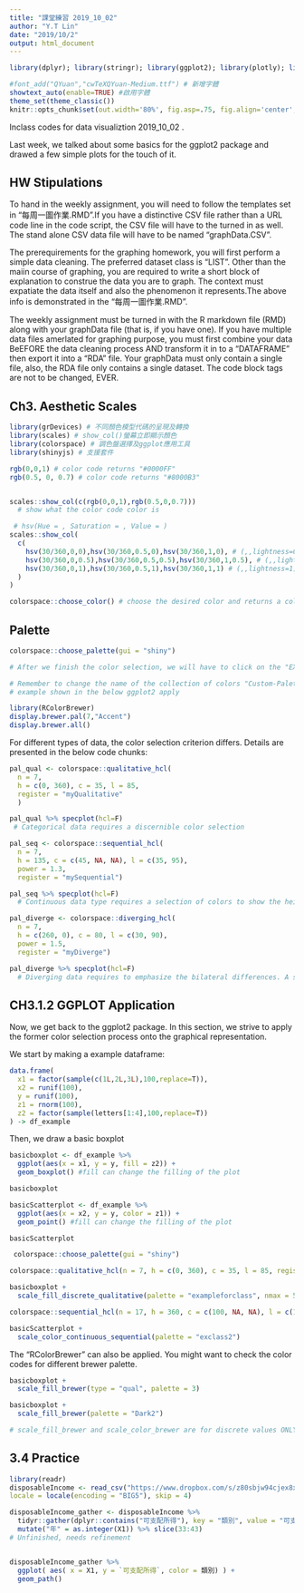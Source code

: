 ```yaml
---
title: "課堂練習 2019_10_02"
author: "Y.T Lin"
date: "2019/10/2"
output: html_document
---
```


```r
library(dplyr); library(stringr); library(ggplot2); library(plotly); library(lubridate); library(readr); library(tidyr); library(showtext)

#font_add("QYuan","cwTeXQYuan-Medium.ttf") # 新增字體
showtext_auto(enable=TRUE) #啟用字體
theme_set(theme_classic())
knitr::opts_chunk$set(out.width='80%', fig.asp=.75, fig.align='center', fig.showtext=T)
```

Inclass codes for data visualiztion 2019_10_02 .

Last week, we talked about some basics for the ggplot2 package and drawed a few simple plots for the touch of it.  

## HW Stipulations

  To hand in the weekly assignment, you will need to follow the templates set in "每周一圖作業.RMD".If you have a distinctive CSV file rather than a URL code line in the code script, the CSV file will have to the turned in as well. The stand alone CSV data file will have to be named "graphData.CSV".

  The prerequirements for the graphing homework, you will first perform a simple data cleaning. The preferred dataset class is "LIST". Other than the maiin course of graphing, you are required to write a short block of explanation to construe the data you are to graph. The context must expatiate the data itself and also the phenomenon it represents.The above info is demonstrated in the "每周一圖作業.RMD". 
  
  The weekly assignment must be turned in with the R markdown file (RMD) along with your graphData file (that is, if you have one). If you have multiple data files amerlated for graphing purpose, you must first combine your data BeEFORE the data cleaning process AND transform it in to a "DATAFRAME" then export it into a "RDA" file. Your graphData must only contain a single file, also, the RDA file only contains a single dataset. The code block tags are not to be changed, EVER.
  
## Ch3. Aesthetic Scales

```r
library(grDevices) # 不同顏色模型代碼的呈現及轉換
library(scales) # show_col()螢幕立即顯示顏色
library(colorspace) # 調色盤選擇及ggplot應用工具
library(shinyjs) # 支援套件
```

```r
rgb(0,0,1) # color code returns "#0000FF"
rgb(0.5, 0, 0.7) # color code returns "#8000B3"


scales::show_col(c(rgb(0,0,1),rgb(0.5,0,0.7))) 
  # show what the color code color is 
```

```r

 # hsv(Hue = , Saturation = , Value = )
scales::show_col(
  c(
    hsv(30/360,0,0),hsv(30/360,0.5,0),hsv(30/360,1,0), # (,,lightness=0) 全暗
    hsv(30/360,0,0.5),hsv(30/360,0.5,0.5),hsv(30/360,1,0.5), # (,,lightness=0.5)
    hsv(30/360,0,1),hsv(30/360,0.5,1),hsv(30/360,1,1) # (,,lightness=1) 全亮
  )
)
```

```r

colorspace::choose_color() # choose the desired color and returns a color code

```

## Palette

```r

colorspace::choose_palette(gui = "shiny") 

# After we finish the color selection, we will have to click on the "EXPORT" button, export to R, then copy the codelines under the title "Register custom color palette"

# Remember to change the name of the collection of colors "Custom-Palette" into something else.
# example shown in the below ggplot2 apply
```

```r
library(RColorBrewer)
display.brewer.pal(7,"Accent")
display.brewer.all()
```

For different types of data, the color selection criterion differs. Details are presented in the below code chunks:  

```r
pal_qual <- colorspace::qualitative_hcl(
  n = 7, 
  h = c(0, 360), c = 35, l = 85, 
  register = "myQualitative"
  )

pal_qual %>% specplot(hcl=F)
 # Categorical data requires a discernible color selection
```

```r
pal_seq <- colorspace::sequential_hcl(
  n = 7, 
  h = 135, c = c(45, NA, NA), l = c(35, 95), 
  power = 1.3, 
  register = "mySequential")

pal_seq %>% specplot(hcl=F)
  # Continuous data type requires a selection of colors to show the heirarchical difference between the values.
```

```r
pal_diverge <- colorspace::diverging_hcl(
  n = 7, 
  h = c(260, 0), c = 80, l = c(30, 90), 
  power = 1.5, 
  register = "myDiverge")

pal_diverge %>% specplot(hcl=F)
  # Diverging data requires to emphasize the bilateral differences. A set of contrasting color choice is preferred.
```

## CH3.1.2 GGPLOT Application

  Now, we get back to the ggplot2 package. In this section, we strive to apply the former color selection process onto the graphical representation.  
  
  We start by making a example dataframe:
```r
data.frame(
  x1 = factor(sample(c(1L,2L,3L),100,replace=T)),
  x2 = runif(100),
  y = runif(100),
  z1 = rnorm(100),
  z2 = factor(sample(letters[1:4],100,replace=T))
) -> df_example
```

Then, we draw a basic boxplot
```r
basicboxplot <- df_example %>%
  ggplot(aes(x = x1, y = y, fill = z2)) +
  geom_boxplot() #fill can change the filling of the plot

basicboxplot

basicScatterplot <- df_example %>%
  ggplot(aes(x = x2, y = y, color = z1)) +
  geom_point() #fill can change the filling of the plot

basicScatterplot
```

```r
 colorspace::choose_palette(gui = "shiny")

colorspace::qualitative_hcl(n = 7, h = c(0, 360), c = 35, l = 85, register = "exampleforclass")

basicboxplot + 
  scale_fill_discrete_qualitative(palette = "exampleforclass", nmax = 5)

colorspace::sequential_hcl(n = 17, h = 360, c = c(100, NA, NA), l = c(18, 98), power = 1.3, register = "exclass2")

basicScatterplot +
  scale_color_continuous_sequential(palette = "exclass2")
```

 The "RColorBrewer" can also be applied. You might want to check the color codes for different brewer palette.
```r
basicboxplot + 
  scale_fill_brewer(type = "qual", palette = 3)

basicboxplot + 
  scale_fill_brewer(palette = "Dark2") 

# scale_fill_brewer and scale_color_brewer are for discrete values ONLY
```

## 3.4 Practice

```r
library(readr)
disposableIncome <- read_csv("https://www.dropbox.com/s/z80sbjw94cjex8x/disposableIncome.csv?dl=1",
locale = locale(encoding = "BIG5"), skip = 4)

disposableIncome_gather <- disposableIncome %>%
  tidyr::gather(dplyr::contains("可支配所得"), key = "類別", value = "可支配所得")  %>%
  mutate("年" = as.integer(X1)) %>% slice(33:43)
# Unfinished, needs refinement


disposableIncome_gather %>% 
  ggplot( aes( x = X1, y = `可支配所得`, color = 類別) ) +
  geom_path()

```


